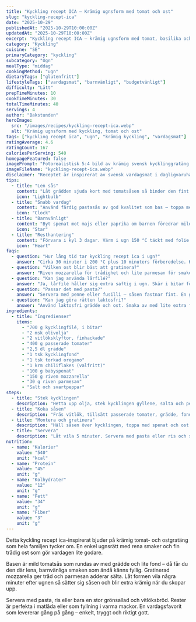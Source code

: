 ```yaml
---
title: "Kyckling recept ICA – Krämig ugnsform med tomat och ost"
slug: "kyckling-recept-ica"
date: "2025-10-29"
publishedAt: "2025-10-29T10:00:00Z"
updatedAt: "2025-10-29T10:00:00Z"
excerpt: "Kyckling recept ICA – krämig ugnsform med tomat, basilika och ost. Enkelt att laga, barnvänligt och perfekt vardagsmiddag. Klar på 40 minuter – prova idag!"
category: "Kyckling"
cuisine: "SE"
primaryCategory: "kyckling"
subcategory: "Ugn"
mealType: "middag"
cookingMethod: "ugn"
dietaryTags: ["glutenfritt"]
lifestyleTags: ["vardagsmat", "barnvänligt", "budgetvänligt"]
difficulty: "Lätt"
prepTimeMinutes: 10
cookTimeMinutes: 30
totalTimeMinutes: 40
servings: 4
author: "Bakstunden"
heroImage:
  src: "/images/recipes/kyckling-recept-ica.webp"
  alt: "Krämig ugnsform med kyckling, tomat och ost"
tags: ["kyckling recept ica", "ugn", "krämig kyckling", "vardagsmat"]
ratingAverage: 4.6
ratingCount: 167
caloriesPerServing: 540
homepageFeatured: false
imagePrompt: "Fotorealistisk 5:4 bild av krämig svensk kycklinggratäng i ugnsform, tomatsås, smält ost, basilika, gyllene kanter. Vardagsrumsljus, rustik träyta, aptitlig och familjevänlig styling."
imageFileName: "kyckling-recept-ica.webp"
disclaimer: "Receptet är inspirerat av svensk vardagsmat i dagligvaruhandeln men är inte associerat med eller godkänt av ICA."
tips:
  - title: "Len sås"
    content: "Låt grädden sjuda kort med tomatsåsen så binder den fint. Smaka upp med lite kycklingfond för rundare smak."
    icon: "Lightbulb"
  - title: "Snabb vardag"
    content: "Använd färdig pastasås av god kvalitet som bas – toppa med grädde och ost för krämigt resultat."
    icon: "Clock"
  - title: "Barnvänligt"
    content: "Byt spenat mot majs eller paprika om barnen föredrar mildare grönsaker."
    icon: "Star"
  - title: "Resthantering"
    content: "Förvara i kyl 3 dagar. Värm i ugn 150 °C täckt med folie. Passar utmärkt i matlådan."
    icon: "Heart"
faqs:
  - question: "Hur lång tid tar kyckling recept ica i ugn?"
    answer: "Cirka 30 minuter i 200 °C plus 10 minuters förberedelse. Kycklingen ska nå 72 °C i innertemperatur."
  - question: "Vilken ost blir bäst att gratinera?"
    answer: "Riven mozzarella för trådighet och lite parmesan för smakdjup är en bra kombination."
  - question: "Kan jag använda lårfilé?"
    answer: "Ja, lårfilé håller sig extra saftig i ugn. Skär i bitar för jämn tillagning."
  - question: "Passar det med pasta?"
    answer: "Servera med penne eller fusilli – såsen fastnar fint. En grönsallad ger frisk kontrast."
  - question: "Kan jag göra rätten laktosfri?"
    answer: "Använd laktosfri grädde och ost. Smaka av med lite extra fond för fyllighet."
ingredients:
  - title: "Ingredienser"
    items:
      - "700 g kycklingfilé, i bitar"
      - "2 msk olivolja"
      - "2 vitlöksklyftor, finhackade"
      - "400 g passerade tomater"
      - "2,5 dl grädde"
      - "1 tsk kycklingfond"
      - "1 tsk torkad oregano"
      - "1 krm chiliflakes (valfritt)"
      - "100 g babyspenat"
      - "150 g riven mozzarella"
      - "30 g riven parmesan"
      - "Salt och svartpeppar"
steps:
  - title: "Stek kycklingen"
    description: "Hetta upp olja, stek kycklingen gyllene, salta och peppra. Lägg i ugnsform."
  - title: "Koka såsen"
    description: "Fräs vitlök, tillsätt passerade tomater, grädde, fond och kryddor. Sjud 3–4 minuter."
  - title: "Montera och gratinera"
    description: "Häll såsen över kycklingen, toppa med spenat och ost. Baka 20–25 minuter i 200 °C."
  - title: "Servera"
    description: "Låt vila 5 minuter. Servera med pasta eller ris och sallad."
nutrition:
  - name: "Kalorier"
    value: "540"
    unit: "kcal"
  - name: "Protein"
    value: "45"
    unit: "g"
  - name: "Kolhydrater"
    value: "12"
    unit: "g"
  - name: "Fett"
    value: "34"
    unit: "g"
  - name: "Fiber"
    value: "3"
    unit: "g"
---
```


Detta kyckling recept ica-inspirerat bjuder på krämig tomat- och ostgratäng som hela familjen tycker om. En enkel ugnsrätt med rena smaker och fin trådig ost som gör vardagen lite godare.

Basen är mild tomatsås som rundas av med grädde och lite fond – då får du den där lena, barnvänliga smaken som ändå känns fyllig. Gratinerad mozzarella ger tråd och parmesan adderar sälta. Låt formen vila några minuter efter ugnen så sätter sig såsen och blir extra krämig när du skopar upp.

Servera med pasta, ris eller bara en stor grönsallad och vitlöksbröd. Rester är perfekta i matlåda eller som fyllning i varma mackor. En vardagsfavorit som levererar gång på gång – enkelt, tryggt och riktigt gott.

